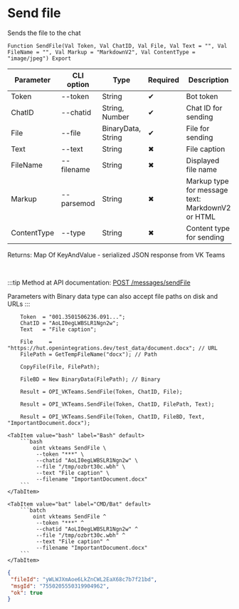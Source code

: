 ﻿---
sidebar_position: 2
description: Send file and other functions to work with VKTeams in the Open Integration Package, a free open-source integration library for 1C:Enterprise 8, OneScript and CLI
keywords: [1C, 1С, 1С:Enterprise, 1С:Enterprise 8.3, API, Integration, Services, Exchange, OneScript, CLI, VKTeams]
---


# Send file
 Sends the file to the chat



`Function SendFile(Val Token, Val ChatID, Val File, Val Text = "", Val FileName = "", Val Markup = "MarkdownV2", Val ContentType = "image/jpeg") Export`

  | Parameter | CLI option | Type | Required | Description |
  |-|-|-|-|-|
  | Token | --token | String | &#x2714; | Bot token |
  | ChatID | --chatid | String, Number | &#x2714; | Chat ID for sending |
  | File | --file | BinaryData, String | &#x2714; | File for sending |
  | Text | --text | String | &#x2716; | File caption |
  | FileName | --filename | String | &#x2716; | Displayed file name |
  | Markup | --parsemod | String | &#x2716; | Markup type for message text: MarkdownV2 or HTML |
  | ContentType | --type | String | &#x2716; | Content type for sending |

  
  Returns:  Map Of KeyAndValue - serialized JSON response from VK Teams

<br/>

:::tip
Method at API documentation: [POST /messages/sendFile](https://teams.vk.com/botapi/#/messages/post_messages_sendFile)

Parameters with Binary data type can also accept file paths on disk and URLs
:::
<br/>



```bsl title="1C:Enterprise/OneScript code example"
    Token  = "001.3501506236.091...";
    ChatID = "AoLI0egLWBSLR1Ngn2w";
    Text   = "File caption";

    File     = "https://hut.openintegrations.dev/test_data/document.docx"; // URL
    FilePath = GetTempFileName("docx"); // Path

    CopyFile(File, FilePath);

    FileBD = New BinaryData(FilePath); // Binary

    Result = OPI_VKTeams.SendFile(Token, ChatID, File);

    Result = OPI_VKTeams.SendFile(Token, ChatID, FilePath, Text);

    Result = OPI_VKTeams.SendFile(Token, ChatID, FileBD, Text, "ImportantDocument.docx");
```
 

 <Tabs>
  
    <TabItem value="bash" label="Bash" default>
        ```bash
            oint vkteams SendFile \
             --token "***" \
             --chatid "AoLI0egLWBSLR1Ngn2w" \
             --file "/tmp/ozbrt30c.wbh" \
             --text "File caption" \
             --filename "ImportantDocument.docx"
        ```
    </TabItem>
  
    <TabItem value="bat" label="CMD/Bat" default>
        ```batch
            oint vkteams SendFile ^
             --token "***" ^
             --chatid "AoLI0egLWBSLR1Ngn2w" ^
             --file "/tmp/ozbrt30c.wbh" ^
             --text "File caption" ^
             --filename "ImportantDocument.docx"
        ```
    </TabItem>
</Tabs>


```json title="Result"
{
 "fileId": "yWLWJXmAoe6LkZnCWL2EaX68c7b7f21bd",
 "msgId": "7550205550319904962",
 "ok": true
}
```
